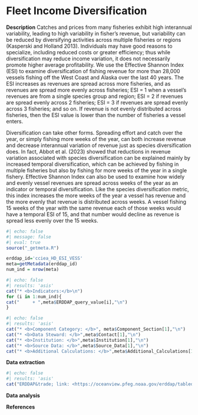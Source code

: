 # Fleet Income Diversification

**Description** Catches and prices from many fisheries exhibit high interannual variability, leading to high variability in fisher’s revenue, but variability can be reduced by diversifying activities across multiple fisheries or regions (Kasperski and Holland 2013). Individuals may have good reasons to specialize, including reduced costs or greater efficiency; thus while diversification may reduce income variation, it does not necessarily promote higher average profitability. We use the Effective Shannon Index (ESI) to examine diversification of fishing revenue for more than 28,000 vessels fishing off the West Coast and Alaska over the last 40 years. The ESI increases as revenues are spread across more fisheries, and as revenues are spread more evenly across fisheries; ESI = 1 when a vessel’s revenues are from a single species group and region; ESI = 2 if revenues are spread evenly across 2 fisheries; ESI = 3 if revenues are spread evenly across 3 fisheries; and so on. If revenue is not evenly distributed across fisheries, then the ESI value is lower than the number of fisheries a vessel enters.

Diversification can take other forms. Spreading effort and catch over the year, or simply fishing more weeks of the year, can both increase revenue and decrease interannual variation of revenue just as species diversification does. In fact, Abbot et al. (2023) showed that reductions in revenue variation associated with species diversification can be explained mainly by increased temporal diversification, which can be achieved by fishing in multiple fisheries but also by fishing for more weeks of the year in a single fishery. Effective Shannon Index can also be used to examine how widely and evenly vessel revenues are spread across weeks of the year as an indicator or temporal diversification. Like the species diversification metric, this index increases the more weeks of the year a vessel has revenue and the more evenly that revenue is distributed across weeks. A vessel fishing 15 weeks of the year with the same revenue each of those weeks would have a temporal ESI of 15, and that number would decline as revenue is spread less evenly over the 15 weeks.

```r
#| echo: false
#| message: false
#| eval: true
source("_getmeta.R")

erddap_id='cciea_HD_ESI_VESS'
meta=getMetadata(erddap_id)
num_ind = nrow(meta)
```


```r
#| echo: false
#| results: 'asis'
cat("* <b>Indicators:</b>\n")
for (i in 1:num_ind){
cat("     + ",meta$ERDDAP_query_value[i],"\n")
}
```

```r
#| echo: false
#| results: 'asis'
cat("* <b>Component Category: </b>", meta$Component_Section[1],"\n")
cat("* <b>Data Steward: </b>",meta$Contact[1],"\n")
cat("* <b>Institution: </b>",meta$Institution[1],"\n")
cat("* <b>Source Data: </b>",meta$Source_Data[1],"\n")
cat("* <b>Additional Calculations: </b>",meta$Additional_Calculations[1],"\n")
```

**Data extraction**

```r
#| echo: false
#| results: 'asis'
cat("ERDDAP&trade; link: <https://oceanview.pfeg.noaa.gov/erddap/tabledap/",erddap_id,".html>",sep="")
```

**Data analysis**

**References**
